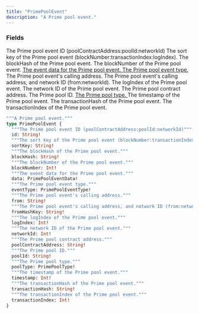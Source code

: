 ```yaml
---
title: "PrimePoolEvent"
description: "A Prime pool event."
---
```


### Fields

<ResponseField name="id" type="String!" required>
  The Prime pool event ID (poolContractAddress:poolId:networkId)
</ResponseField>

<ResponseField name="sortKey" type="String!" required>
  The sort key of the Prime pool event (blockNumber:transactionIndex:logIndex).
</ResponseField>

<ResponseField name="blockHash" type="String!" required>
  The blockHash of the Prime pool event.
</ResponseField>

<ResponseField name="blockNumber" type="Int!" required>
  The blockNumber of the Prime pool event.
</ResponseField>

<a href="/api-reference/types/primepooleventdata">
  <ResponseField name="data" type="PrimePoolEventData!" required>
    The event data for the Prime pool event.
  </ResponseField>
</a>

<a href="/api-reference/types/primepooleventtype">
  <ResponseField name="eventType" type="PrimePoolEventType!" required>
    The Prime pool event type.
  </ResponseField>
</a>

<ResponseField name="from" type="String!" required>
  The Prime pool event's calling address.
</ResponseField>

<ResponseField name="fromHashKey" type="String!" required>
  The Prime pool event's calling address, and network ID (from:networkId).
</ResponseField>

<ResponseField name="logIndex" type="Int!" required>
  The logIndex of the Prime pool event.
</ResponseField>

<ResponseField name="networkId" type="Int!" required>
  The network ID of the Prime pool event.
</ResponseField>

<ResponseField name="poolContractAddress" type="String!" required>
  The Prime pool contract address.
</ResponseField>

<ResponseField name="poolId" type="String!" required>
  The Prime pool ID.
</ResponseField>

<a href="/api-reference/types/primepooltype">
  <ResponseField name="poolType" type="PrimePoolType!" required>
    The Prime pool type.
  </ResponseField>
</a>

<ResponseField name="timestamp" type="Int!" required>
  The timestamp of the Prime pool event.
</ResponseField>

<ResponseField name="transactionHash" type="String!" required>
  The transactionHash of the Prime pool event.
</ResponseField>

<ResponseField name="transactionIndex" type="Int!" required>
  The transactionIndex of the Prime pool event.
</ResponseField>


```graphql PrimePoolEvent
"""A Prime pool event."""
type PrimePoolEvent {
  """The Prime pool event ID (poolContractAddress:poolId:networkId)"""
  id: String!
  """The sort key of the Prime pool event (blockNumber:transactionIndex:logIndex)."""
  sortKey: String!
  """The blockHash of the Prime pool event."""
  blockHash: String!
  """The blockNumber of the Prime pool event."""
  blockNumber: Int!
  """The event data for the Prime pool event."""
  data: PrimePoolEventData!
  """The Prime pool event type."""
  eventType: PrimePoolEventType!
  """The Prime pool event's calling address."""
  from: String!
  """The Prime pool event's calling address, and network ID (from:networkId)."""
  fromHashKey: String!
  """The logIndex of the Prime pool event."""
  logIndex: Int!
  """The network ID of the Prime pool event."""
  networkId: Int!
  """The Prime pool contract address."""
  poolContractAddress: String!
  """The Prime pool ID."""
  poolId: String!
  """The Prime pool type."""
  poolType: PrimePoolType!
  """The timestamp of the Prime pool event."""
  timestamp: Int!
  """The transactionHash of the Prime pool event."""
  transactionHash: String!
  """The transactionIndex of the Prime pool event."""
  transactionIndex: Int!
}
```
